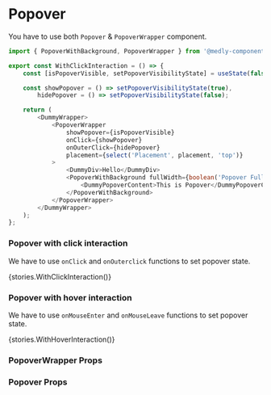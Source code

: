 
<Meta title="Core/Popover" component={Popover} />

# Popover

You have to use both `Popover` & `PopoverWrapper` component.

```typescript
import { PopoverWithBackground, PopoverWrapper } from '@medly-components/core';

export const WithClickInteraction = () => {
    const [isPopoverVisible, setPopoverVisibilityState] = useState(false);

    const showPopover = () => setPopoverVisibilityState(true),
        hidePopover = () => setPopoverVisibilityState(false);

    return (
        <DummyWrapper>
            <PopoverWrapper
                showPopover={isPopoverVisible}
                onClick={showPopover}
                onOuterClick={hidePopover}
                placement={select('Placement', placement, 'top')}
            >
                <DummyDiv>Hello</DummyDiv>
                <PopoverWithBackground fullWidth={boolean('Popover Full Width', false)} fullHeight={boolean('Popover Full Height', false)}>
                    <DummyPopoverContent>This is Popover</DummyPopoverContent>
                </PopoverWithBackground>
            </PopoverWrapper>
        </DummyWrapper>
    );
};
```

### Popover with click interaction

We have to use `onClick` and `onOuterclick` functions to set popover state.

<Preview withToolbar>
    <Story name="WithClickInteraction">{stories.WithClickInteraction()}</Story>
</Preview>

### Popover with hover interaction

We have to use `onMouseEnter` and `onMouseLeave` functions to set popover state.

<Preview withToolbar>
    <Story name="WithHoverInteraction">{stories.WithHoverInteraction()}</Story>
</Preview>

### PopoverWrapper Props

<Props of={PopoverWrapper} />

### Popover Props

<Props of={Popover} />
